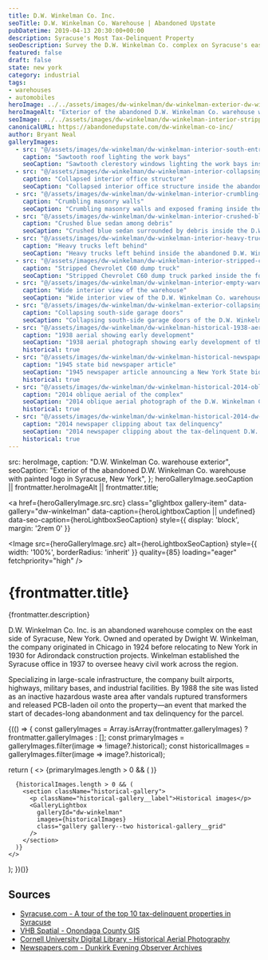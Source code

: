 ```yaml
---
title: D.W. Winkelman Co. Inc.
seoTitle: D.W. Winkelman Co. Warehouse | Abandoned Upstate
pubDatetime: 2019-04-13 20:30:00+00:00
description: Syracuse's Most Tax-Delinquent Property
seoDescription: Survey the D.W. Winkelman Co. complex on Syracuse's east side, once packed with heavy trucks and now collapsing under decades of tax delinquency.
featured: false
draft: false
state: new york
category: industrial
tags:
- warehouses
- automobiles
heroImage: ../../assets/images/dw-winkelman/dw-winkelman-exterior-dw-winkelman-logo.jpg
heroImageAlt: "Exterior of the abandoned D.W. Winkelman Co. warehouse with painted logo in Syracuse, New York"
seoImage: ../../assets/images/dw-winkelman/dw-winkelman-interior-stripped-chevy-c60.jpg
canonicalURL: https://abandonedupstate.com/dw-winkelman-co-inc/
author: Bryant Neal
galleryImages:
  - src: "@/assets/images/dw-winkelman/dw-winkelman-interior-south-entrance.jpg"
    caption: "Sawtooth roof lighting the work bays"
    seoCaption: "Sawtooth clerestory windows lighting the work bays inside the abandoned D.W. Winkelman Co. warehouse"
  - src: "@/assets/images/dw-winkelman/dw-winkelman-interior-collapsing-office.jpg"
    caption: "Collapsed interior office structure"
    seoCaption: "Collapsed interior office structure inside the abandoned D.W. Winkelman Co. warehouse"
  - src: "@/assets/images/dw-winkelman/dw-winkelman-interior-crumbling-walls.jpg"
    caption: "Crumbling masonry walls"
    seoCaption: "Crumbling masonry walls and exposed framing inside the D.W. Winkelman Co. warehouse"
  - src: "@/assets/images/dw-winkelman/dw-winkelman-interior-crushed-blue-sedan.jpg"
    caption: "Crushed blue sedan among debris"
    seoCaption: "Crushed blue sedan surrounded by debris inside the D.W. Winkelman Co. warehouse"
  - src: "@/assets/images/dw-winkelman/dw-winkelman-interior-heavy-trucks.jpg"
    caption: "Heavy trucks left behind"
    seoCaption: "Heavy trucks left behind inside the abandoned D.W. Winkelman Co. warehouse"
  - src: "@/assets/images/dw-winkelman/dw-winkelman-interior-stripped-chevy-c60.jpg"
    caption: "Stripped Chevrolet C60 dump truck"
    seoCaption: "Stripped Chevrolet C60 dump truck parked inside the former D.W. Winkelman Co. warehouse"
  - src: "@/assets/images/dw-winkelman/dw-winkelman-interior-empty-warehouse.jpg"
    caption: "Wide interior view of the warehouse"
    seoCaption: "Wide interior view of the D.W. Winkelman Co. warehouse with open bays and debris"
  - src: "@/assets/images/dw-winkelman/dw-winkelman-exterior-collapsing-garages.jpg"
    caption: "Collapsing south-side garage doors"
    seoCaption: "Collapsing south-side garage doors of the D.W. Winkelman Co. warehouse"
  - src: "@/assets/images/dw-winkelman/dw-winkelman-historical-1938-aerial.jpg"
    caption: "1938 aerial showing early development"
    seoCaption: "1938 aerial photograph showing early development of the D.W. Winkelman Co. site"
    historical: true
  - src: "@/assets/images/dw-winkelman/dw-winkelman-historical-newspaper-1945.jpg"
    caption: "1945 state bid newspaper article"
    seoCaption: "1945 newspaper article announcing a New York State bid involving D.W. Winkelman Co."
    historical: true
  - src: "@/assets/images/dw-winkelman/dw-winkelman-historical-2014-oblique-aerial.jpg"
    caption: "2014 oblique aerial of the complex"
    seoCaption: "2014 oblique aerial photograph of the D.W. Winkelman Co. complex"
    historical: true
  - src: "@/assets/images/dw-winkelman/dw-winkelman-historical-2014-dw-winkelman-logo.jpg"
    caption: "2014 newspaper clipping about tax delinquency"
    seoCaption: "2014 newspaper clipping about the tax-delinquent D.W. Winkelman Co. property"
    historical: true
---
```



  src: heroImage,
  caption: "D.W. Winkelman Co. warehouse exterior",
  seoCaption: "Exterior of the abandoned D.W. Winkelman Co. warehouse with painted logo in Syracuse, New York",
};
  heroGalleryImage.seoCaption || frontmatter.heroImageAlt || frontmatter.title;

<a
  href={heroGalleryImage.src.src}
  class="glightbox gallery-item"
  data-gallery="dw-winkelman"
  data-caption={heroLightboxCaption || undefined}
  data-seo-caption={heroLightboxSeoCaption}
  style={{ display: 'block', margin: '2rem 0' }}
>
  <Image
    src={heroGalleryImage.src}
    alt={heroLightboxSeoCaption}
    style={{ width: '100%', borderRadius: 'inherit' }}
    quality={85}
    loading="eager"
    fetchpriority="high"
  />
</a>

<div class="my-4"></div>

# {frontmatter.title}
<p className="post-tagline" style={{ color: '#b9975c' }}>{frontmatter.description}</p>

D.W. Winkelman Co. Inc. is an abandoned warehouse complex on the east side of Syracuse, New York. Owned and operated by Dwight W. Winkelman, the company originated in Chicago in 1924 before relocating to New York in 1930 for Adirondack construction projects. Winkelman established the Syracuse office in 1937 to oversee heavy civil work across the region.

Specializing in large-scale infrastructure, the company built airports, highways, military bases, and industrial facilities. By 1988 the site was listed as an inactive hazardous waste area after vandals ruptured transformers and released PCB-laden oil onto the property—an event that marked the start of decades-long abandonment and tax delinquency for the parcel.

<div class="my-12"></div>

{(() => {
  const galleryImages = Array.isArray(frontmatter.galleryImages)
    ? frontmatter.galleryImages
    : [];
  const primaryImages = galleryImages.filter(image => !image?.historical);
  const historicalImages = galleryImages.filter(image => image?.historical);

  return (
    <>
      {primaryImages.length > 0 && (
        <GalleryLightbox
          galleryId="dw-winkelman"
          images={primaryImages}
        />
      )}

      {historicalImages.length > 0 && (
        <section className="historical-gallery">
          <p className="historical-gallery__label">Historical images</p>
          <GalleryLightbox
            galleryId="dw-winkelman"
            images={historicalImages}
            class="gallery gallery--two historical-gallery__grid"
          />
        </section>
      )}
    </>
  );
})()}

## Sources

- [Syracuse.com - A tour of the top 10 tax-delinquent properties in Syracuse](https://www.syracuse.com/news/2014/04/a_tour_of_the_top_10_tax-delinquent_properties_in_syracuse.html)
- [VHB Spatial - Onondaga County GIS](https://spatial.vhb.com/onondaga/)
- [Cornell University Digital Library - Historical Aerial Photography](https://digital.library.cornell.edu/catalog/ss:203513)
- [Newspapers.com - Dunkirk Evening Observer Archives](https://www.newspapers.com/image/56384738)

